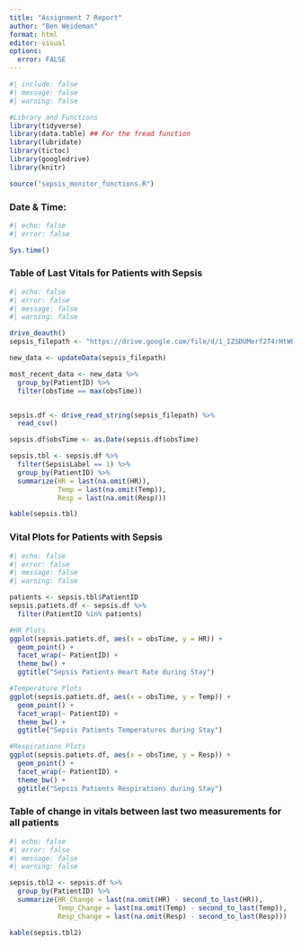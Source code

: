 ```yaml
---
title: "Assignment 7 Report"
author: "Ben Weideman"
format: html
editor: visual
options:
  error: FALSE
---
```


```r
#| include: false
#| message: false
#| warning: false

#Library and Functions
library(tidyverse)
library(data.table) ## For the fread function
library(lubridate)
library(tictoc)
library(googledrive)
library(knitr)

source("sepsis_monitor_functions.R")
```

### Date & Time:

```r
#| echo: false
#| error: false

Sys.time()
```

### Table of Last Vitals for Patients with Sepsis

```r
#| echo: false
#| error: false
#| message: false
#| warning: false

drive_deauth()
sepsis_filepath <- "https://drive.google.com/file/d/1_IZSDUMerf2T4rHtWOHqBZP5mB-WrxH3/view?usp=sharing"

new_data <- updateData(sepsis_filepath)

most_recent_data <- new_data %>%
  group_by(PatientID) %>%
  filter(obsTime == max(obsTime))


sepsis.df <- drive_read_string(sepsis_filepath) %>%
  read_csv()

sepsis.df$obsTime <- as.Date(sepsis.df$obsTime)

sepsis.tbl <- sepsis.df %>%
  filter(SepsisLabel == 1) %>%
  group_by(PatientID) %>%
  summarize(HR = last(na.omit(HR)),
            Temp = last(na.omit(Temp)),
            Resp = last(na.omit(Resp)))

kable(sepsis.tbl)
```

### Vital Plots for Patients with Sepsis

```r
#| echo: false
#| error: false
#| message: false
#| warning: false

patients <- sepsis.tbl$PatientID
sepsis.patiets.df <- sepsis.df %>%
  filter(PatientID %in% patients)

#HR Plots
ggplot(sepsis.patiets.df, aes(x = obsTime, y = HR)) +
  geom_point() +
  facet_wrap(~ PatientID) +
  theme_bw() +
  ggtitle("Sepsis Patients Heart Rate during Stay")

#Temperature Plots
ggplot(sepsis.patiets.df, aes(x = obsTime, y = Temp)) +
  geom_point() +
  facet_wrap(~ PatientID) +
  theme_bw() +
  ggtitle("Sepsis Patients Temperatures during Stay")

#Respirations Plots
ggplot(sepsis.patiets.df, aes(x = obsTime, y = Resp)) +
  geom_point() +
  facet_wrap(~ PatientID) +
  theme_bw() +
  ggtitle("Sepsis Patients Respirations during Stay")
```

### Table of change in vitals between last two measurements for all patients

```r
#| echo: false
#| error: false
#| message: false
#| warning: false

sepsis.tbl2 <- sepsis.df %>%
  group_by(PatientID) %>%
  summarize(HR_Change = last(na.omit(HR) - second_to_last(HR)),
            Temp_Change = last(na.omit(Temp) - second_to_last(Temp)),
            Resp_Change = last(na.omit(Resp) - second_to_last(Resp)))

kable(sepsis.tbl2)
```
